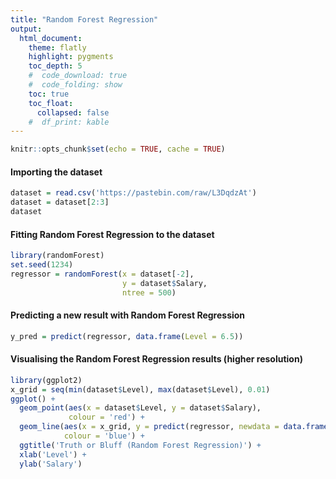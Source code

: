 ```yaml
---
title: "Random Forest Regression"
output:
  html_document:
    theme: flatly
    highlight: pygments
    toc_depth: 5
    #  code_download: true
    #  code_folding: show
    toc: true
    toc_float:
      collapsed: false
    #  df_print: kable
---
```


```r
knitr::opts_chunk$set(echo = TRUE, cache = TRUE)
```

#### Importing the dataset
```r
dataset = read.csv('https://pastebin.com/raw/L3DqdzAt')
dataset = dataset[2:3]
dataset
```


#### Fitting Random Forest Regression to the dataset

```r
library(randomForest)
set.seed(1234)
regressor = randomForest(x = dataset[-2],
                         y = dataset$Salary,
                         ntree = 500)
```

#### Predicting a new result with Random Forest Regression
```r
y_pred = predict(regressor, data.frame(Level = 6.5))
```


#### Visualising the Random Forest Regression results (higher resolution)
```r
library(ggplot2)
x_grid = seq(min(dataset$Level), max(dataset$Level), 0.01)
ggplot() +
  geom_point(aes(x = dataset$Level, y = dataset$Salary),
             colour = 'red') +
  geom_line(aes(x = x_grid, y = predict(regressor, newdata = data.frame(Level = x_grid))),
            colour = 'blue') +
  ggtitle('Truth or Bluff (Random Forest Regression)') +
  xlab('Level') +
  ylab('Salary')
```


